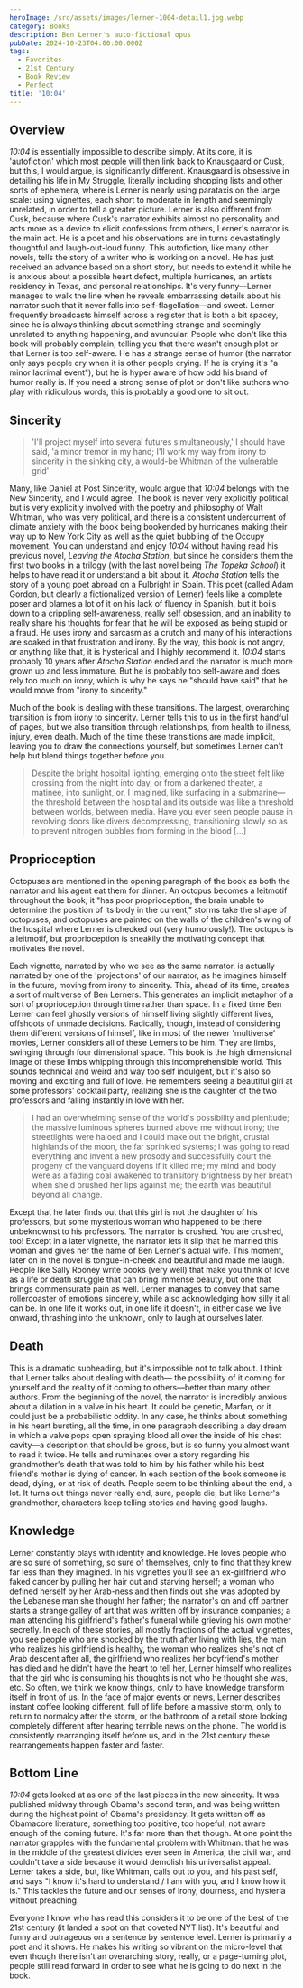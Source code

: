 ```yaml
---
heroImage: /src/assets/images/lerner-1004-detail1.jpg.webp
category: Books
description: Ben Lerner's auto-fictional opus
pubDate: 2024-10-23T04:00:00.000Z
tags:
  - Favorites
  - 21st Century
  - Book Review
  - Perfect
title: '10:04'
---
```


## Overview

_10:04_ is essentially impossible to describe simply. At its core, it is 'autofiction' which most people will then link back to Knausgaard or Cusk, but this, I would argue, is significantly different. Knausgaard is obsessive in detailing his life in My Struggle, literally including shopping lists and other sorts of ephemera, where is Lerner is nearly using parataxis on the large scale: using vignettes, each short to moderate in length and seemingly unrelated, in order to tell a greater picture. Lerner is also different from Cusk, because where Cusk's narrator exhibits almost no personality and acts more as a device to elicit confessions from others, Lerner's narrator is the main act. He is a poet and his observations are in turns devastatingly thoughtful and laugh-out-loud funny. This autofiction, like many other novels, tells the story of a writer who is working on a novel. He has just received an advance based on a short story, but needs to extend it while he is anxious about a possible heart defect, multiple hurricanes, an artists residency in Texas, and personal relationships. It's very funny—Lerner manages to walk the line when he reveals embarrassing details about his narrator such that it never falls into self-flagellation—and sweet. Lerner frequently broadcasts himself across a register that is both a bit spacey, since he is always thinking about something strange and seemingly unrelated to anything happening, and avuncular. People who don't like this book will probably complain, telling you that there wasn't enough plot or that Lerner is too self-aware. He has a strange sense of humor (the narrator only says people cry when it is other people crying. If he is crying it's "a minor lacrimal event"), but he is hyper aware of how odd his brand of humor really is. If you need a strong sense of plot or don't like authors who play with ridiculous words, this is probably a good one to sit out.

## Sincerity

> 'I'll project myself into several futures simultaneously,' I should have said, 'a minor tremor in my hand; I'll work my way from irony to sincerity in the sinking city, a would-be Whitman of the vulnerable grid'

Many, like Daniel at Post Sincerity, would argue that *10:04* belongs with the New Sincerity, and I would agree. The book is never very explicitly political, but is very explicitly involved with the poetry and philosophy of Walt Whitman, who was very political, and there is a consistent undercurrent of climate anxiety with the book being bookended by hurricanes making their way up to New York City as well as the quiet bubbling of the Occupy movement.
You can understand and enjoy _10:04_ without having read his previous novel, *Leaving the Atocha Station*, but since he considers them the first two books in a trilogy (with the last novel being *The Topeka School*) it helps to have read it or understand a bit about it. *Atocha Station* tells the story of a young poet abroad on a Fulbright in Spain. This poet (called Adam Gordon, but clearly a fictionalized version of Lerner) feels like a complete poser and blames a lot of it on his lack of fluency in Spanish, but it boils down to a crippling self-awareness, really self obsession, and an inability to really share his thoughts for fear that he will be exposed as being stupid or a fraud. He uses irony and sarcasm as a crutch and many of his interactions are soaked in that frustration and irony. By the way, this book is not angry, or anything like that, it is hysterical and I highly recommend it. *10:04* starts probably 10 years after *Atocha Station* ended and the narrator is much more grown up and less immature. But he is probably too self-aware and does rely too much on irony, which is why he says he "should have said" that he would move from "irony to sincerity."

Much of the book is dealing with these transitions. The largest, overarching transition is from irony to sincerity. Lerner tells this to us in the first handful of pages, but we also transition through relationships, from health to illness, injury, even death. Much of the time these transitions are made implicit, leaving you to draw the connections yourself, but sometimes Lerner can't help but blend things together before you.

> Despite the bright hospital lighting, emerging onto the street felt like crossing from the night into day, or from a darkened theater, a matinee, into sunlight, or, I imagined, like surfacing in a submarine—the threshold between the hospital and its outside was like a threshold between worlds, between media. Have you ever seen people pause in revolving doors like divers decompressing, transitioning slowly so as to prevent nitrogen bubbles from forming in the blood \[…]

## Proprioception

Octopuses are mentioned in the opening paragraph of the book as both the narrator and his agent eat them for dinner. An octopus becomes a leitmotif throughout the book; it "has poor proprioception, the brain unable to determine the position of its body in the current," storms take the shape of octopuses, and octopuses are painted on the walls of the children's wing of the hospital where Lerner is checked out (very humorously!). The octopus is a leitmotif, but proprioception is sneakily the motivating concept that motivates the novel.

Each vignette, narrated by who we see as the same narrator, is actually narrated by one of the 'projections' of our narrator, as he imagines himself in the future, moving from irony to sincerity. This, ahead of its time, creates a sort of multiverse of Ben Lerners. This generates an implicit metaphor of a sort of proprioception through time rather than space. In a fixed time Ben Lerner can feel ghostly versions of himself living slightly different lives, offshoots of unmade decisions. Radically, though, instead of considering them different versions of himself, like in most of the newer 'multiverse' movies, Lerner considers all of these Lerners to be him. They are limbs, swinging through four dimensional space. This book is the high dimensional image of these limbs whipping through this incomprehensible world. This sounds technical and weird and way too self indulgent, but it's also so moving and exciting and full of love. He remembers seeing a beautiful girl at some professors' cocktail party, realizing she is the daughter of the two professors and falling instantly in love with her.

> I had an overwhelming sense of the world's possibility and plenitude; the massive luminous spheres burned above me without irony; the streetlights were haloed and I could make out the bright, crustal highlands of the moon, the far sprinkled systems; I was going to read everything and invent a new prosody and successfully court the progeny of the vanguard doyens if it killed me; my mind and body were as a fading coal awakened to transitory brightness by her breath when she'd brushed her lips against me; the earth was beautiful beyond all change.

Except that he later finds out that this girl is not the daughter of his professors, but some mysterious woman who happened to be there unbeknownst to his professors. The narrator is crushed. You are crushed, too! Except in a later vignette, the narrator lets it slip that he married this woman and gives her the name of Ben Lerner's actual wife. This moment, later on in the novel is tongue-in-cheek and beautiful and made me laugh. People like Sally Rooney write books (very well) that make you think of love as a life or death struggle that can bring immense beauty, but one that brings commensurate pain as well. Lerner manages to convey that same rollercoaster of emotions sincerely, while also acknowledging how silly it all can be. In one life it works out, in one life it doesn't, in either case we live onward, thrashing into the unknown, only to laugh at ourselves later.

## Death

This is a dramatic subheading, but it's impossible not to talk about. I think that Lerner talks about dealing with death— the possibility of it coming for yourself and the reality of it coming to others—better than many other authors. From the beginning of the novel, the narrator is incredibly anxious about a dilation in a valve in his heart. It could be genetic, Marfan, or it could just be a probabilistic oddity. In any case, he thinks about something in his heart bursting, all the time, in one paragraph describing a day dream in which a valve pops open spraying blood all over the inside of his chest cavity—a description that should be gross, but is so funny you almost want to read it twice. He tells and ruminates over a story regarding his grandmother's death that was told to him by his father while his best friend's mother is dying of cancer. In each section of the book someone is dead, dying, or at risk of death. People seem to be thinking about the end, a lot. It turns out things never really end, sure, people die, but like Lerner's grandmother, characters keep telling stories and having good laughs.

## Knowledge

Lerner constantly plays with identity and knowledge. He loves people who are so sure of something, so sure of themselves, only to find that they knew far less than they imagined. In his vignettes you'll see an ex-girlfriend who faked cancer by pulling her hair out and starving herself; a woman who defined herself by her Arab-ness and then finds out she was adopted by the Lebanese man she thought her father; the narrator's on and off partner starts a strange galley of art that was written off by insurance companies; a man attending his girlfriend's father's funeral while grieving his own mother secretly. In each of these stories, all mostly fractions of the actual vignettes, you see people who are shocked by the truth after living with lies, the man who realizes his girlfriend is healthy, the woman who realizes she's not of Arab descent after all, the girlfriend who realizes her boyfriend's mother has died and he didn't have the heart to tell her, Lerner himself who realizes that the girl who is consuming his thoughts is not who he thought she was, etc. So often, we think we know things, only to have knowledge transform itself in front of us. In the face of major events or news, Lerner describes instant coffee looking different, full of life before a massive storm, only to return to normalcy after the storm, or the bathroom of a retail store looking completely different after hearing terrible news on the phone. The world is consistently rearranging itself before us, and in the 21st century these rearrangements happen faster and faster.

## Bottom Line

_10:04_ gets looked at as one of the last pieces in the new sincerity. It was published midway through Obama's second term, and was being written during the highest point of Obama's presidency. It gets written off as Obamacore literature, something too positive, too hopeful, not aware enough of the coming future. It's far more than that though. At one point the narrator grapples with the fundamental problem with Whitman: that he was in the middle of the greatest divides ever seen in America, the civil war, and couldn't take a side because it would demolish his universalist appeal. Lerner takes a side, but, like Whitman, calls out to you, and his past self, and says "I know it's hard to understand / I am with you, and I know how it is." This tackles the future and our senses of irony, dourness, and hysteria without preaching.

Everyone I know who has read this considers it to be one of the best of the 21st century (it landed a spot on that coveted NYT list). It's beautiful and funny and outrageous on a sentence by sentence level. Lerner is primarily a poet and it shows. He makes his writing so vibrant on the micro-level that even though there isn't an overarching story, really, or a page-turning plot, people still read forward in order to see what he is going to do next in the book.
